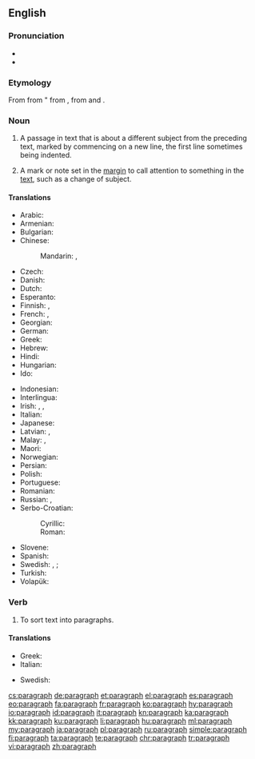 ==English==

===Pronunciation===
* {{IPA|/ˈpæɹəɡɹæf/|lang=en}}
* {{audio|en-us-paragraph.ogg|Audio (US)|lang=en}}

===Etymology===
From {{etyl|frm|en}} {{term|paragraphe|lang=frm}} from {{etyl|la|en}} {{term|paragraphus||sign for start of a new section of discourse|lang=la}} " from {{etyl|grc|en}} {{term|παράγραφος|lang=grc}}, from {{term|παρά||beside|lang=grc}} and {{term|γράφω||I write|lang=grc}}.

===Noun===
{{wikipedia}}
{{en-noun}}

# A passage in text that is about a different subject from the preceding text, marked by commencing on a new line, the first line sometimes being indented.
# {{context|originally|lang=en}} A mark or note set in the [[margin]] to call attention to something in the [[text]], such as a change of subject.

====Translations====
{{trans-top|passage in text}}
* Arabic: {{t|ar|فقرة|f|tr=fíqra}}
* Armenian: {{t|hy|պարբերություն}}
* Bulgarian: {{t+|bg|параграф|m|tr=paragráf|sc=Cyrl}}
* Chinese:
*: Mandarin: {{t+|cmn|段|tr=duàn|sc=Hani}},  {{t+|cmn|段落|tr=duànluò|sc=Hani}}
* Czech: {{t|cs|odstavec|m}}
* Danish: {{t|da|paragraf|c}}
* Dutch: {{t+|nl|alinea|f}}
* Esperanto: {{t|eo|paragrafo}}
* Finnish: {{t+|fi|kappale}}, {{t|fi|paragraafi}}
* French: {{t+|fr|paragraphe|m}},  {{t+|fr|alinéa|m}}
* Georgian: {{t+|ka|აბზაცი}}
* German: {{t+|de|Absatz|m}}
* Greek: {{t+|el|παράγραφος|f}}
* Hebrew: {{t|he|פסקה|f|tr=piská}}
* Hindi: {{t|hi|अनुच्छेद|tr=anucchēd|sc=Deva}}
* Hungarian: {{t+|hu|bekezdés}}
* Ido: {{t+|io|paragrafo}}
{{trans-mid}}
* Indonesian: {{t+|id|paragraf}}
* Interlingua: {{t|ia|paragrapho}}
* Irish: {{t|ga|paragraf|m}}, {{t|ga|alt|m}}, {{t|ga|mír|f}}
* Italian: {{t+|it|paragrafo|m}}
* Japanese: {{t|ja|段落|tr=だんらく, danraku}}
* Latvian: {{t|lv|rindkopa|f}}, {{t|lv|paragrāfs|m}}
* Malay: {{t|ms|perenggan}}, {{t|ms|paragraf}}
* Maori: {{t|mi|whiti}}
* Norwegian: {{t+|no|avsnitt}}
* Persian: {{t+|fa|بند|tr=bănd}}
* Polish: {{t+|pl|akapit|m}}
* Portuguese: {{t+|pt|parágrafo|m}}
* Romanian: {{t+|ro|paragraf|n}}
* Russian: {{t+|ru|параграф|m|tr=parágraf}}, {{t+|ru|абзац|m|tr=abzác}}
* Serbo-Croatian:
*: Cyrillic: {{t|sh|пасус|m|sc=Cyrl}}
*: Roman: {{t+|sh|pasus|m|sc=Latn}}
* Slovene: {{t|sl|odstavek|m}}
* Spanish: {{t+|es|párrafo|m}}
* Swedish:  {{t+|sv|stycke|n}}, {{t+|sv|avsnitt|n}} {{qualifier|grammatical}}; {{t+|sv|paragraf|c}} {{qualifier|law}}
* Turkish: {{t+|tr|paragraf}}
* Volapük: {{t+|vo|bagaf}}
{{trans-bottom}}

===Verb===
{{en-verb}}

# To sort text into paragraphs.

====Translations====
{{trans-top|sort text into paragraphs}}
* Greek: {{t|el|παραγραφοποιώ}}
* Italian: {{t|it|paragrafare}}
{{trans-mid}}
* Swedish: {{t|sv|styckindela}}
{{trans-bottom}}

[[cs:paragraph]]
[[de:paragraph]]
[[et:paragraph]]
[[el:paragraph]]
[[es:paragraph]]
[[eo:paragraph]]
[[fa:paragraph]]
[[fr:paragraph]]
[[ko:paragraph]]
[[hy:paragraph]]
[[io:paragraph]]
[[id:paragraph]]
[[it:paragraph]]
[[kn:paragraph]]
[[ka:paragraph]]
[[kk:paragraph]]
[[ku:paragraph]]
[[li:paragraph]]
[[hu:paragraph]]
[[ml:paragraph]]
[[my:paragraph]]
[[ja:paragraph]]
[[pl:paragraph]]
[[ru:paragraph]]
[[simple:paragraph]]
[[fi:paragraph]]
[[ta:paragraph]]
[[te:paragraph]]
[[chr:paragraph]]
[[tr:paragraph]]
[[vi:paragraph]]
[[zh:paragraph]]